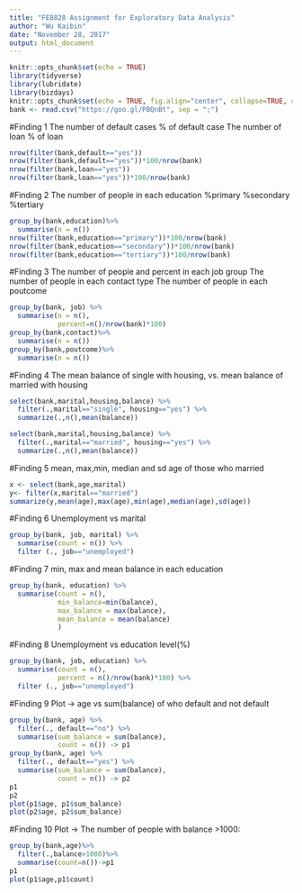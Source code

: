 ```yaml
---
title: "FE8828 Assignment for Exploratory Data Analysis"
author: "Wu Kaibin"
date: "November 28, 2017"
output: html_document
---
```


```r
knitr::opts_chunk$set(echo = TRUE)
library(tidyverse)
library(lubridate)
library(bizdays)
knitr::opts_chunk$set(echo = TRUE, fig.align="center", collapse=TRUE, cache=TRUE)
bank <- read.csv("https://goo.gl/PBQnBt", sep = ";")
```

#Finding 1
The number of default cases 
% of default case
The number of loan
% of loan

```r
nrow(filter(bank,default=="yes")) 
nrow(filter(bank,default=="yes"))*100/nrow(bank)
nrow(filter(bank,loan=="yes"))
nrow(filter(bank,loan=="yes"))*100/nrow(bank)
```

#Finding 2
The number of people in each education 
%primary
%secondary
%tertiary

```r
group_by(bank,education)%>% 
  summarise(n = n())
nrow(filter(bank,education=="primary"))*100/nrow(bank)
nrow(filter(bank,education=="secondary"))*100/nrow(bank)
nrow(filter(bank,education=="tertiary"))*100/nrow(bank)
```

#Finding 3
The number of people and percent in each job group
The number of people in each contact type
The number of people in each poutcome
```r
group_by(bank, job) %>% 
  summarise(n = n(),
            percent=n()/nrow(bank)*100)
group_by(bank,contact)%>% 
  summarise(n = n())
group_by(bank,poutcome)%>% 
  summarise(n = n())
```

#Finding 4
The mean balance of single with housing, vs. mean balance of married with housing

```r
select(bank,marital,housing,balance) %>%
  filter(.,marital=="single", housing=="yes") %>%
  summarize(.,n(),mean(balance))

select(bank,marital,housing,balance) %>%
  filter(.,marital=="married", housing=="yes") %>%
  summarize(.,n(),mean(balance)) 
```

#Finding 5
mean, max,min, median and sd age of those who married


```r
x <- select(bank,age,marital)
y<- filter(x,marital=="married")
summarize(y,mean(age),max(age),min(age),median(age),sd(age))

```

#Finding 6
Unemployment vs marital


```r
group_by(bank, job, marital) %>%
  summarise(count = n()) %>%
  filter (., job=="unemployed")
```


#Finding 7
min, max and mean balance in each education

```r
group_by(bank, education) %>%
  summarise(count = n(),
            min_balance=min(balance),
            max_balance = max(balance),
            mean_balance = mean(balance)
            )
```

#Finding 8
Unemployment vs education level(%)

```r
group_by(bank, job, education) %>%
  summarise(count = n(),
            percent = n()/nrow(bank)*100) %>%
  filter (., job=="unemployed")
```

#Finding 9
Plot -> age vs sum(balance) of who default and not default

```r
group_by(bank, age) %>%
  filter(., default=="no") %>%
  summarise(sum_balance = sum(balance),
            count = n()) -> p1
group_by(bank, age) %>%
  filter(., default=="yes") %>%
  summarise(sum_balance = sum(balance),
            count = n()) -> p2
p1
p2
plot(p1$age, p1$sum_balance)
plot(p2$age, p2$sum_balance)

```

#Finding 10
Plot -> The number of people with balance >1000:

```r
group_by(bank,age)%>%
  filter(.,balance>1000)%>%
  summarise(count=n())->p1
p1
plot(p1$age,p1$count)

```
